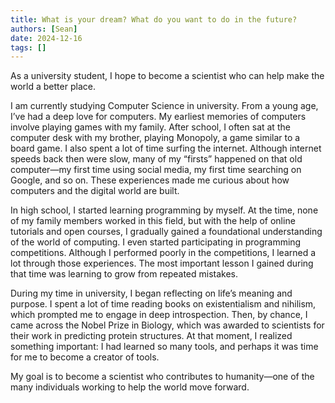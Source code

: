 ```yaml
---
title: What is your dream? What do you want to do in the future?
authors: [Sean]
date: 2024-12-16
tags: []
---
```


As a university student, I hope to become a scientist who can help make the world a better place.
<!-- truncate -->
I am currently studying Computer Science in university. From a young age, I’ve had a deep love for computers. My earliest memories of computers involve playing games with my family. After school, I often sat at the computer desk with my brother, playing Monopoly, a game similar to a board game. I also spent a lot of time surfing the internet. Although internet speeds back then were slow, many of my “firsts” happened on that old computer—my first time using social media, my first time searching on Google, and so on. These experiences made me curious about how computers and the digital world are built.

In high school, I started learning programming by myself. At the time, none of my family members worked in this field, but with the help of online tutorials and open courses, I gradually gained a foundational understanding of the world of computing. I even started participating in programming competitions. Although I performed poorly in the competitions, I learned a lot through those experiences. The most important lesson I gained during that time was learning to grow from repeated mistakes.

During my time in university, I began reflecting on life’s meaning and purpose. I spent a lot of time reading books on existentialism and nihilism, which prompted me to engage in deep introspection. Then, by chance, I came across the Nobel Prize in Biology, which was awarded to scientists for their work in predicting protein structures. At that moment, I realized something important: I had learned so many tools, and perhaps it was time for me to become a creator of tools.

My goal is to become a scientist who contributes to humanity—one of the many individuals working to help the world move forward.
